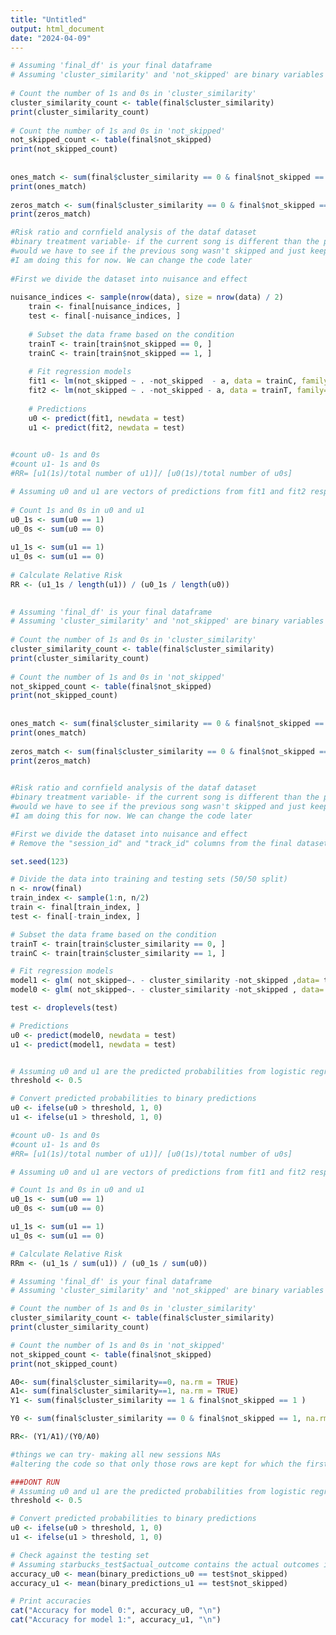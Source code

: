 ```yaml
---
title: "Untitled"
output: html_document
date: "2024-04-09"
---
```


```r
# Assuming 'final_df' is your final dataframe
# Assuming 'cluster_similarity' and 'not_skipped' are binary variables in 'final_df'
 
# Count the number of 1s and 0s in 'cluster_similarity'
cluster_similarity_count <- table(final$cluster_similarity)
print(cluster_similarity_count)
 
# Count the number of 1s and 0s in 'not_skipped'
not_skipped_count <- table(final$not_skipped)
print(not_skipped_count)
 
 
ones_match <- sum(final$cluster_similarity == 0 & final$not_skipped == 0 )
print(ones_match)
 
zeros_match <- sum(final$cluster_similarity == 0 & final$not_skipped == 0)
print(zeros_match)

```

```r
#Risk ratio and cornfield analysis of the dataf dataset
#binary treatment variable- if the current song is different than the previous song or not
#would we have to see if the previous song wasn't skipped and just keep these cases- we want cases where the listner liked the first song-didnt skip and skipped because the vibe was different(he didnt like it) in the second song
#I am doing this for now. We can change the code later
 
#First we divide the dataset into nuisance and effect
 
nuisance_indices <- sample(nrow(data), size = nrow(data) / 2)
    train <- final[nuisance_indices, ]
    test <- final[-nuisance_indices, ]
 
    # Subset the data frame based on the condition
    trainT <- train[train$not_skipped == 0, ]
    trainC <- train[train$not_skipped == 1, ]
 
    # Fit regression models
    fit1 <- lm(not_skipped ~ . -not_skipped  - a, data = trainC, family= "binomial")
    fit2 <- lm(not_skipped ~ . -not_skipped - a, data = trainT, family= "binomial")
 
    # Predictions
    u0 <- predict(fit1, newdata = test)
    u1 <- predict(fit2, newdata = test)
 
```
 
```r
#count u0- 1s and 0s
#count u1- 1s and 0s
#RR= [u1(1s)/total number of u1)]/ [u0(1s)/total number of u0s]
```
 
 
```r
# Assuming u0 and u1 are vectors of predictions from fit1 and fit2 respectively
 
# Count 1s and 0s in u0 and u1
u0_1s <- sum(u0 == 1)
u0_0s <- sum(u0 == 0)
 
u1_1s <- sum(u1 == 1)
u1_0s <- sum(u1 == 0)
 
# Calculate Relative Risk
RR <- (u1_1s / length(u1)) / (u0_1s / length(u0))
 
```
 
```r
# Assuming 'final_df' is your final dataframe
# Assuming 'cluster_similarity' and 'not_skipped' are binary variables in 'final_df'
 
# Count the number of 1s and 0s in 'cluster_similarity'
cluster_similarity_count <- table(final$cluster_similarity)
print(cluster_similarity_count)
 
# Count the number of 1s and 0s in 'not_skipped'
not_skipped_count <- table(final$not_skipped)
print(not_skipped_count)
 
 
ones_match <- sum(final$cluster_similarity == 0 & final$not_skipped == 0 )
print(ones_match)
 
zeros_match <- sum(final$cluster_similarity == 0 & final$not_skipped == 0)
print(zeros_match)
 
```

```r
#Risk ratio and cornfield analysis of the dataf dataset
#binary treatment variable- if the current song is different than the previous song or not
#would we have to see if the previous song wasn't skipped and just keep these cases- we want cases where the listner liked the first song-didnt skip and skipped because the vibe was different(he didnt like it) in the second song
#I am doing this for now. We can change the code later

#First we divide the dataset into nuisance and effect
# Remove the "session_id" and "track_id" columns from the final dataset

set.seed(123)

# Divide the data into training and testing sets (50/50 split)
n <- nrow(final)
train_index <- sample(1:n, n/2)
train <- final[train_index, ]
test <- final[-train_index, ]

# Subset the data frame based on the condition
trainT <- train[train$cluster_similarity == 0, ]
trainC <- train[train$cluster_similarity == 1, ]

# Fit regression models
model1 <- glm( not_skipped~. - cluster_similarity -not_skipped ,data= trainT, family= binomial)
model0 <- glm( not_skipped~. - cluster_similarity -not_skipped , data= trainC, family= binomial)

test <- droplevels(test)

# Predictions
u0 <- predict(model0, newdata = test)
u1 <- predict(model1, newdata = test)


# Assuming u0 and u1 are the predicted probabilities from logistic regression models
threshold <- 0.5

# Convert predicted probabilities to binary predictions
u0 <- ifelse(u0 > threshold, 1, 0)
u1 <- ifelse(u1 > threshold, 1, 0)


```

```r
#count u0- 1s and 0s
#count u1- 1s and 0s
#RR= [u1(1s)/total number of u1)]/ [u0(1s)/total number of u0s]
```


```r
# Assuming u0 and u1 are vectors of predictions from fit1 and fit2 respectively

# Count 1s and 0s in u0 and u1
u0_1s <- sum(u0 == 1)
u0_0s <- sum(u0 == 0)

u1_1s <- sum(u1 == 1)
u1_0s <- sum(u1 == 0)

# Calculate Relative Risk
RRm <- (u1_1s / sum(u1)) / (u0_1s / sum(u0))

```

```r
# Assuming 'final_df' is your final dataframe
# Assuming 'cluster_similarity' and 'not_skipped' are binary variables in 'final_df'

# Count the number of 1s and 0s in 'cluster_similarity'
cluster_similarity_count <- table(final$cluster_similarity)
print(cluster_similarity_count)

# Count the number of 1s and 0s in 'not_skipped'
not_skipped_count <- table(final$not_skipped)
print(not_skipped_count)

A0<- sum(final$cluster_similarity==0, na.rm = TRUE)
A1<- sum(final$cluster_similarity==1, na.rm = TRUE)
Y1 <- sum(final$cluster_similarity == 1 & final$not_skipped == 1 )

Y0 <- sum(final$cluster_similarity == 0 & final$not_skipped == 1, na.rm = TRUE)

RR<- (Y1/A1)/(Y0/A0)

#things we can try- making all new sessions NAs
#altering the code so that only those rows are kept for which the first song wasn't skipped but the second was.
```

```r
###DONT RUN
# Assuming u0 and u1 are the predicted probabilities from logistic regression models
threshold <- 0.5

# Convert predicted probabilities to binary predictions
u0 <- ifelse(u0 > threshold, 1, 0)
u1 <- ifelse(u1 > threshold, 1, 0)

# Check against the testing set
# Assuming starbucks_test$actual_outcome contains the actual outcomes in the testing set
accuracy_u0 <- mean(binary_predictions_u0 == test$not_skipped)
accuracy_u1 <- mean(binary_predictions_u1 == test$not_skipped)

# Print accuracies
cat("Accuracy for model 0:", accuracy_u0, "\n")
cat("Accuracy for model 1:", accuracy_u1, "\n")

```

